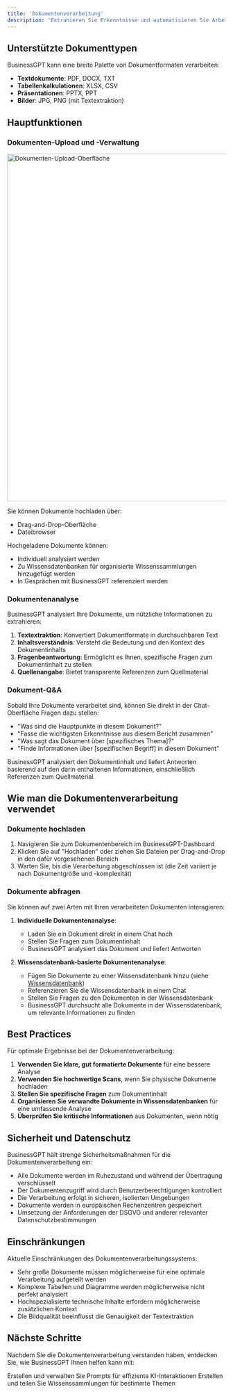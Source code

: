 ```yaml
---
title: 'Dokumentenverarbeitung'
description: 'Extrahieren Sie Erkenntnisse und automatisieren Sie Arbeitsabläufe aus Ihren Geschäftsdokumenten'
---
```


## Unterstützte Dokumenttypen

BusinessGPT kann eine breite Palette von Dokumentformaten verarbeiten:

- **Textdokumente**: PDF, DOCX, TXT
- **Tabellenkalkulationen**: XLSX, CSV
- **Präsentationen**: PPTX, PPT
- **Bilder**: JPG, PNG (mit Textextraktion)

## Hauptfunktionen

### Dokumenten-Upload und -Verwaltung

<img
  src="/images/screen/upload_dark.png"
  alt="Dokumenten-Upload-Oberfläche"
  width="800"
/>

Sie können Dokumente hochladen über:
- Drag-and-Drop-Oberfläche
- Dateibrowser

Hochgeladene Dokumente können:
- Individuell analysiert werden
- Zu Wissensdatenbanken für organisierte Wissenssammlungen hinzugefügt werden
- In Gesprächen mit BusinessGPT referenziert werden

### Dokumentenanalyse

BusinessGPT analysiert Ihre Dokumente, um nützliche Informationen zu extrahieren:

1. **Textextraktion**: Konvertiert Dokumentformate in durchsuchbaren Text
2. **Inhaltsverständnis**: Versteht die Bedeutung und den Kontext des Dokumentinhalts
3. **Fragenbeantwortung**: Ermöglicht es Ihnen, spezifische Fragen zum Dokumentinhalt zu stellen
4. **Quellenangabe**: Bietet transparente Referenzen zum Quellmaterial

### Dokument-Q&A

Sobald Ihre Dokumente verarbeitet sind, können Sie direkt in der Chat-Oberfläche Fragen dazu stellen:

- "Was sind die Hauptpunkte in diesem Dokument?"
- "Fasse die wichtigsten Erkenntnisse aus diesem Bericht zusammen"
- "Was sagt das Dokument über [spezifisches Thema]?"
- "Finde Informationen über [spezifischen Begriff] in diesem Dokument"

BusinessGPT analysiert den Dokumentinhalt und liefert Antworten basierend auf den darin enthaltenen Informationen, einschließlich Referenzen zum Quellmaterial.

## Wie man die Dokumentenverarbeitung verwendet

### Dokumente hochladen

1. Navigieren Sie zum Dokumentenbereich im BusinessGPT-Dashboard
2. Klicken Sie auf "Hochladen" oder ziehen Sie Dateien per Drag-and-Drop in den dafür vorgesehenen Bereich
3. Warten Sie, bis die Verarbeitung abgeschlossen ist (die Zeit variiert je nach Dokumentgröße und -komplexität)

### Dokumente abfragen

Sie können auf zwei Arten mit Ihren verarbeiteten Dokumenten interagieren:

1. **Individuelle Dokumentenanalyse**:
   - Laden Sie ein Dokument direkt in einem Chat hoch
   - Stellen Sie Fragen zum Dokumentinhalt
   - BusinessGPT analysiert das Dokument und liefert Antworten

2. **Wissensdatenbank-basierte Dokumentenanalyse**:
   - Fügen Sie Dokumente zu einer Wissensdatenbank hinzu (siehe [Wissensdatenbank](/features/knowledge-library))
   - Referenzieren Sie die Wissensdatenbank in einem Chat
   - Stellen Sie Fragen zu den Dokumenten in der Wissensdatenbank
   - BusinessGPT durchsucht alle Dokumente in der Wissensdatenbank, um relevante Informationen zu finden

## Best Practices

Für optimale Ergebnisse bei der Dokumentenverarbeitung:

1. **Verwenden Sie klare, gut formatierte Dokumente** für eine bessere Analyse
2. **Verwenden Sie hochwertige Scans**, wenn Sie physische Dokumente hochladen
3. **Stellen Sie spezifische Fragen** zum Dokumentinhalt
4. **Organisieren Sie verwandte Dokumente in Wissensdatenbanken** für eine umfassende Analyse
5. **Überprüfen Sie kritische Informationen** aus Dokumenten, wenn nötig

## Sicherheit und Datenschutz

BusinessGPT hält strenge Sicherheitsmaßnahmen für die Dokumentenverarbeitung ein:

- Alle Dokumente werden im Ruhezustand und während der Übertragung verschlüsselt
- Der Dokumentenzugriff wird durch Benutzerberechtigungen kontrolliert
- Die Verarbeitung erfolgt in sicheren, isolierten Umgebungen
- Dokumente werden in europäischen Rechenzentren gespeichert
- Umsetzung der Anforderungen der DSGVO und anderer relevanter Datenschutzbestimmungen

## Einschränkungen

Aktuelle Einschränkungen des Dokumentenverarbeitungssystems:

- Sehr große Dokumente müssen möglicherweise für eine optimale Verarbeitung aufgeteilt werden
- Komplexe Tabellen und Diagramme werden möglicherweise nicht perfekt analysiert
- Hochspezialisierte technische Inhalte erfordern möglicherweise zusätzlichen Kontext
- Die Bildqualität beeinflusst die Genauigkeit der Textextraktion

## Nächste Schritte

Nachdem Sie die Dokumentenverarbeitung verstanden haben, entdecken Sie, wie BusinessGPT Ihnen helfen kann mit:

<CardGroup>
  <Card 
    title="Promptbibliotheken" 
    icon="book" 
    href="/features/prompt-libraries"
  >
    Erstellen und verwalten Sie Prompts für effiziente KI-Interaktionen
  </Card>
  <Card 
    title="Wissensdatenbank" 
    icon="database" 
    href="/features/knowledge-library"
  >
    Erstellen und teilen Sie Wissenssammlungen für bestimmte Themen
  </Card>
</CardGroup>
